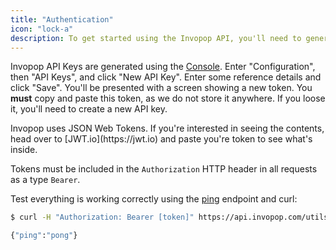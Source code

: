 ```yaml
---
title: "Authentication"
icon: "lock-a"
description: To get started using the Invopop API, you'll need to generate an access token for the workspace you'll be working with.
---
```


Invopop API Keys are generated using the [Console](https://console.invopop.com). Enter "Configuration", then "API Keys", and click "New API Key". Enter some reference details and click "Save". You'll be presented with a screen showing a new token. You **must** copy and paste this token, as we do not store it anywhere. If you loose it, you'll need to create a
new API key.

<Tip>
  Invopop uses JSON Web Tokens. If you're interested in seeing the contents,
  head over to [JWT.io](https://jwt.io) and paste you're token to see what's
  inside.
</Tip>

Tokens must be included in the `Authorization` HTTP header in all requests as a type `Bearer`.

Test everything is working correctly using the [ping](/reference/utils/ping)
endpoint and curl:

```bash
$ curl -H "Authorization: Bearer [token]" https://api.invopop.com/utils/v1/ping

{"ping":"pong"}
```